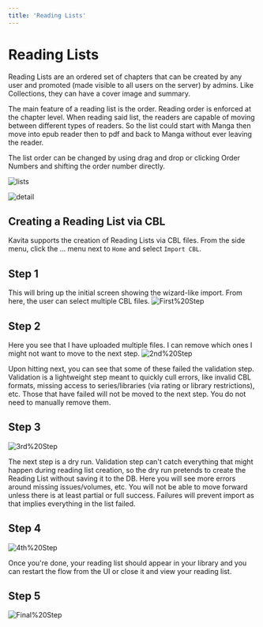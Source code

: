```yaml
---
title: 'Reading Lists'
---
```



# Reading Lists

Reading Lists are an ordered set of chapters that can be created by any user and promoted (made visible to all users on the server) by admins. Like Collections, they can have a cover image and summary. 

The main feature of a reading list is the order. Reading order is enforced at the chapter level. When reading said list, the readers are capable of moving between different types of readers. So the list could start with Manga then move into epub reader then to pdf and back to Manga without ever leaving the reader. 

The list order can be changed by using drag and drop or clicking Order Numbers and shifting the order number directly. 

![lists](../../../public/guides/features/readinglists.png)

![detail](../../../public/guides/features/readinglist_detail.png)

## Creating a Reading List via CBL
Kavita supports the creation of Reading Lists via CBL files. From the side menu, click the ... menu next to `Home` and select `Import CBL`.

<Steps>

## Step 1 

This will bring up the initial screen showing the wizard-like import. From here, the user can select multiple CBL files. 
![First%20Step](../../../public/guides/features/import_readinglist_step1.png) 

## Step 2

Here you see that I have uploaded multiple files. I can remove which ones I might not want to move to the next step.
![2nd%20Step](../../../public/guides/features/import_readinglist_step2.png)

Upon hitting next, you can see that some of these failed the validation step. Validation is a lightweight step meant to quickly cull errors, like invalid CBL formats, missing access to series/libraries (via rating or library restrictions), etc. Those that have failed will not be moved to the next step. You do not need to manually remove them. 

## Step 3
![3rd%20Step](../../../public/guides/features/import_readinglist_step3.png)

The next step is a dry run. Validation step can't catch everything that might happen during reading list creation, so the dry run pretends to create the Reading List without saving it to the DB. Here you will see more errors around missing issues/volumes, etc. You will not be able to move forward unless there is at least partial or full success. Failures will prevent import as that implies everything in the list failed.

## Step 4

![4th%20Step](../../../public/guides/features/import_readinglist_step4.png)

Once you're done, your reading list should appear in your library and you can restart the flow from the UI or close it and view your reading list. 

## Step 5

![Final%20Step](../../../public/guides/features/import_readinglist_step5.png)


</Steps>